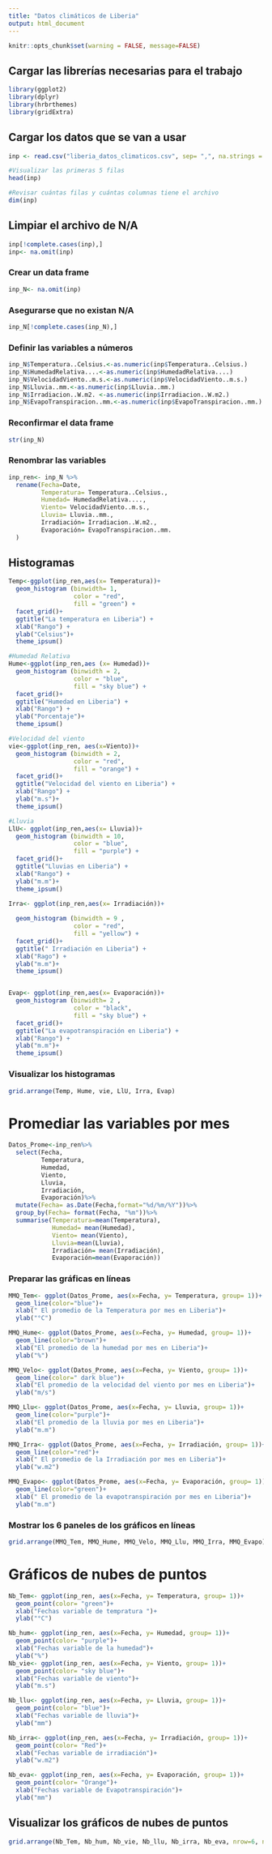```yaml
---
title: "Datos climáticos de Liberia"
output: html_document
---
```

```r
knitr::opts_chunk$set(warning = FALSE, message=FALSE)
```
## Cargar las librerías necesarias para el trabajo 

```r

library(ggplot2)
library(dplyr)
library(hrbrthemes)
library(gridExtra)
```
## Cargar los datos que se van a usar
```r
inp <- read.csv("liberia_datos_climaticos.csv", sep= ",", na.strings = "", dec=",")

#Visualizar las primeras 5 filas
head(inp)

#Revisar cuántas filas y cuántas columnas tiene el archivo
dim(inp)
```
## Limpiar el archivo de N/A
```r
inp[!complete.cases(inp),]
inp<- na.omit(inp) 
```

### Crear un data frame
```r
inp_N<- na.omit(inp) 
```
### Asegurarse que no existan N/A
```r
inp_N[!complete.cases(inp_N),]
```

### Definir las variables a números 
```r
inp_N$Temperatura..Celsius.<-as.numeric(inp$Temperatura..Celsius.)
inp_N$HumedadRelativa....<-as.numeric(inp$HumedadRelativa....)
inp_N$VelocidadViento..m.s.<-as.numeric(inp$VelocidadViento..m.s.)
inp_N$Lluvia..mm.<-as.numeric(inp$Lluvia..mm.)
inp_N$Irradiacion..W.m2. <-as.numeric(inp$Irradiacion..W.m2.)
inp_N$EvapoTranspiracion..mm.<-as.numeric(inp$EvapoTranspiracion..mm.)

```

### Reconfirmar el data frame
```r
str(inp_N)
```

### Renombrar las variables 
```r
inp_ren<- inp_N %>%
  rename(Fecha=Date,
         Temperatura= Temperatura..Celsius.,
         Humedad= HumedadRelativa....,
         Viento= VelocidadViento..m.s.,
         Lluvia= Lluvia..mm.,
         Irradiación= Irradiacion..W.m2.,
         Evaporación= EvapoTranspiracion..mm.
  )
```

## Histogramas
```r
Temp<-ggplot(inp_ren,aes(x= Temperatura))+
  geom_histogram (binwidth= 1,
                  color = "red",
                  fill = "green") +
  facet_grid()+
  ggtitle("La temperatura en Liberia") +
  xlab("Rango") +
  ylab("Celsius")+
  theme_ipsum()

#Humedad Relativa 
Hume<-ggplot(inp_ren,aes (x= Humedad))+
  geom_histogram (binwidth = 2,
                  color = "blue",
                  fill = "sky blue") +
  facet_grid()+
  ggtitle("Humedad en Liberia") +
  xlab("Rango") +
  ylab("Porcentaje")+
  theme_ipsum()

#Velocidad del viento
vie<-ggplot(inp_ren, aes(x=Viento))+
  geom_histogram (binwidth = 2,
                  color = "red",
                  fill = "orange") +
  facet_grid()+
  ggtitle("Velocidad del viento en Liberia") +
  xlab("Rango") +
  ylab("m.s")+
  theme_ipsum()

#Lluvia
LlU<- ggplot(inp_ren,aes(x= Lluvia))+
  geom_histogram (binwidth = 10,
                  color = "blue",
                  fill = "purple") +
  facet_grid()+
  ggtitle("Lluvias en Liberia") +
  xlab("Rango") +
  ylab("m.m")+
  theme_ipsum()

Irra<- ggplot(inp_ren,aes(x= Irradiación))+
  
  geom_histogram (binwidth = 9 ,
                  color = "red",
                  fill = "yellow") +
  facet_grid()+
  ggtitle(" Irradiación en Liberia") +
  xlab("Rago") +
  ylab("m.m")+
  theme_ipsum()


Evap<- ggplot(inp_ren,aes(x= Evaporación))+
  geom_histogram (binwidth= 2 ,
                  color = "black",
                  fill = "sky blue") +
  facet_grid()+
  ggtitle("La evapotranspiración en Liberia") +
  xlab("Rango") +
  ylab("m.m")+
  theme_ipsum()
```
### Visualizar los histogramas
```r
grid.arrange(Temp, Hume, vie, LlU, Irra, Evap)
```


# Promediar las variables por mes
```r
Datos_Prome<-inp_ren%>%
  select(Fecha, 
         Temperatura,
         Humedad, 
         Viento,
         Lluvia, 
         Irradiación,
         Evaporación)%>%
  mutate(Fecha= as.Date(Fecha,format="%d/%m/%Y"))%>%
  group_by(Fecha= format(Fecha, "%m"))%>%
  summarise(Temperatura=mean(Temperatura), 
            Humedad= mean(Humedad),
            Viento= mean(Viento),
            Lluvia=mean(Lluvia),
            Irradiación= mean(Irradiación),
            Evaporación=mean(Evaporación))
```
### Preparar las gráficas en líneas
```r

MMQ_Tem<- ggplot(Datos_Prome, aes(x=Fecha, y= Temperatura, group= 1))+
  geom_line(color="blue")+
  xlab(" El promedio de la Temperatura por mes en Liberia")+
  ylab("°C")

MMQ_Hume<- ggplot(Datos_Prome, aes(x=Fecha, y= Humedad, group= 1))+
  geom_line(color="brown")+
  xlab("El promedio de la humedad por mes en Liberia")+
  ylab("%")

MMQ_Velo<- ggplot(Datos_Prome, aes(x=Fecha, y= Viento, group= 1))+
  geom_line(color=" dark blue")+
  xlab("El promedio de la velocidad del viento por mes en Liberia")+
  ylab("m/s")

MMQ_Llu<- ggplot(Datos_Prome, aes(x=Fecha, y= Lluvia, group= 1))+
  geom_line(color="purple")+
  xlab("El promedio de la lluvia por mes en Liberia")+
  ylab("m.m")

MMQ_Irra<- ggplot(Datos_Prome, aes(x=Fecha, y= Irradiación, group= 1))+
  geom_line(color="red")+
  xlab(" El promedio de la Irradiación por mes en Liberia")+
  ylab("w.m2")

MMQ_Evapo<- ggplot(Datos_Prome, aes(x=Fecha, y= Evaporación, group= 1))+
  geom_line(color="green")+
  xlab(" El promedio de la evapotranspiración por mes en Liberia")+
  ylab("m.m")

```
### Mostrar los 6 paneles de  los gráficos en líneas
```r

grid.arrange(MMQ_Tem, MMQ_Hume, MMQ_Velo, MMQ_Llu, MMQ_Irra, MMQ_Evapo)
```

# Gráficos de nubes de puntos 
```r

Nb_Tem<- ggplot(inp_ren, aes(x=Fecha, y= Temperatura, group= 1))+
  geom_point(color= "green")+
  xlab("Fechas variable de tempratura ")+
  ylab("°C")

Nb_hum<- ggplot(inp_ren, aes(x=Fecha, y= Humedad, group= 1))+
  geom_point(color= "purple")+
  xlab("Fechas variable de la humedad")+
  ylab("%")
Nb_vie<- ggplot(inp_ren, aes(x=Fecha, y= Viento, group= 1))+
  geom_point(color= "sky blue")+
  xlab("Fechas variable de viento")+
  ylab("m.s")

Nb_llu<- ggplot(inp_ren, aes(x=Fecha, y= Lluvia, group= 1))+
  geom_point(color= "blue")+
  xlab("Fechas variable de lluvia")+
  ylab("mm")

Nb_irra<- ggplot(inp_ren, aes(x=Fecha, y= Irradiación, group= 1))+
  geom_point(color= "Red")+
  xlab("Fechas variable de irradiación")+
  ylab("w.m2")

Nb_eva<- ggplot(inp_ren, aes(x=Fecha, y= Evaporación, group= 1))+
  geom_point(color= "Orange")+
  xlab("Fechas variable de Evapotranspiración")+
  ylab("mm")
```
## Visualizar los gráficos de nubes de puntos
```r
grid.arrange(Nb_Tem, Nb_hum, Nb_vie, Nb_llu, Nb_irra, Nb_eva, nrow=6, ncol=1)
```
